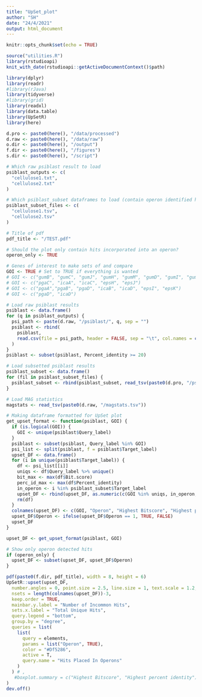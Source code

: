 ---
title: "UpSet_plot"
author: "SH"
date: "24/4/2021"
output: html_document
---

```{r setup, include=FALSE}
knitr::opts_chunk$set(echo = TRUE)
```
```{r , eval=FALSE, include=FALSE}
source("utilities.R")
library(rstudioapi)
knit_with_date(rstudioapi::getActiveDocumentContext()$path)
```

```{r libraries}
library(dplyr)
library(readr)
#library(rJava)
library(tidyverse)
#library(grid)
library(readxl)
library(data.table)
library(UpSetR)
library(here)

d.pro <- paste0(here(), "/data/processed")
d.raw <- paste0(here(), "/data/raw")
o.dir <- paste0(here(), "/output")
f.dir <- paste0(here(), "/figures")
s.dir <- paste0(here(), "/script")
```


```{r data selction and settings, echo=FALSE}

# Which raw psiblast result to load
psiblast_outputs <- c(
  "cellulose1.txt",
  "cellulose2.txt"
)

# Which psiblast_subset dataframes to load (contain operon identified hits)
psiblast_subset_files <- c(
  "cellulose1.tsv",
  "cellulose2.tsv"
)

# Title of pdf
pdf_title <- "/TEST.pdf"

# Should the plot only contain hits incorporated into an operon?
operon_only <- TRUE

# Genes of interest to make sets of and compare
GOI <- TRUE # Set to TRUE if everything is wanted
# GOI <- c("gumB", "gumC", "gumJ", "gumH", "gumM", "gumD", "gumI", "gumL", "gumE", "gumG")
# GOI <- c("pgaC", "icaA", "icaC", "epsH", "epsJ")
# GOI <- c("pgaA","pgaB", "pgaD", "icaB", "icaD", "epsI", "epsK")
# GOI <- c("pgaD", "icaD")

```



```{r data loading}
# Load raw psiblast results
psiblast <- data.frame()
for (q in psiblast_outputs) {
  psi_path <- paste(d.raw, "/psiblast/", q, sep = "")
  psiblast <- rbind(
    psiblast,
    read.csv(file = psi_path, header = FALSE, sep = "\t", col.names = c("Query_label", "Target_label", "Percent_identity", "align_length", "mismatch", "gap_opens", "start_query", "end_query", "start_target", "end_target", "E_value", "Bit score"))
  )
}
psiblast <- subset(psiblast, Percent_identity >= 20)

# Load subsetted psiblast results
psiblast_subset <- data.frame()
for (fil in psiblast_subset_files) {
  psiblast_subset <- rbind(psiblast_subset, read_tsv(paste0(d.pro, "/psiblast_subset_tsv/", fil)))
}

# Load MAG statistics
magstats <- read_tsv(paste0(d.raw, "/magstats.tsv"))
```


```{r data transformation function}
# Making dataframe formatted for UpSet plot
get_upset_format <- function(psiblast, GOI) {
  if (is.logical(GOI)) {
    GOI <- unique(psiblast$Query_label)
  }
  psiblast <- subset(psiblast, Query_label %in% GOI)
  psi_list <- split(psiblast, f = psiblast$Target_label)
  upset_DF <- data.frame()
  for (i in unique(psiblast$Target_label)) {
    df <- psi_list[[i]]
    uniqs <- df$Query_label %>% unique()
    bit_max <- max(df$Bit.score)
    perc_id_max <- max(df$Percent_identity)
    in_operon <- i %in% psiblast_subset$Target_label
    upset_DF <- rbind(upset_DF, as.numeric(c(GOI %in% uniqs, in_operon, bit_max, perc_id_max)))
    rm(df)
  }
  colnames(upset_DF) <- c(GOI, "Operon", "Highest Bitscore", "Highest percent identity")
  upset_DF$Operon <- ifelse(upset_DF$Operon == 1, TRUE, FALSE)
  upset_DF
}
```


```{r main plot}
upset_DF <- get_upset_format(psiblast, GOI)

# Show only operon detected hits
if (operon_only) {
  upset_DF <- subset(upset_DF, upset_DF$Operon)
}

pdf(paste0(f.dir, pdf_title), width = 8, height = 6)
UpSetR::upset(upset_DF,
  number.angles = 0, point.size = 2.5, line.size = 1, text.scale = 1.2,
  nsets = length(colnames(upset_DF))-3,
  keep.order = TRUE,
  mainbar.y.label = "Number of Incommon Hits",
  sets.x.label = "Total Unique Hits",
  query.legend = "bottom",
  group.by = "degree",
  queries = list(
    list(
      query = elements,
      params = list("Operon", TRUE),
      color = "#Df5286",
      active = T,
      query.name = "Hits Placed In Operons"
    )
  ) # ,
   #boxplot.summary = c("Highest Bitscore", "Highest percent identity")
)
dev.off()
```

